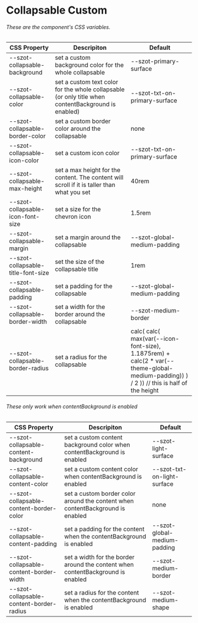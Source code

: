 

<Meta title="Components/Collapsable/Custom" />

# Collapsable Custom

###### These are the component's CSS variables.

| CSS Property                             | Descripiton                                                            | Default                       |
| ---------------------------------------- | ---------------------------------------------------------------------- | ----------------------------- |
| --szot-collapsable-background            | set a custom background color for the whole collapsable                | --szot-primary-surface        |
| --szot-collapsable-color                 | set a custom text color for the whole collapsable (or only title when contentBackground is enabled) | --szot-txt-on-primary-surface |
| --szot-collapsable-border-color          | set a custom border color around the collapsable                       | none                          |
| --szot-collapsable-icon-color            | set a custom icon color                                                | --szot-txt-on-primary-surface |
| --szot-collapsable-max-height            | set a max height for the content. The content will scroll if it is taller than what you set | 40rem    |
| --szot-collapsable-icon-font-size        | set a size for the chevron icon                                        | 1.5rem                        |
| --szot-collapsable-margin                | set a margin around the collapsable                                    | --szot-global-medium-padding  |
| --szot-collapsable-title-font-size       | set the size of the collapsable title                                  | 1rem                          |
| --szot-collapsable-padding               | set a padding for the collapsable                                      | --szot-global-medium-padding  |
| --szot-collapsable-border-width          | set a width for the border around the collapsable                      | --szot-medium-border          |
| --szot-collapsable-border-radius         | set a radius for the collapsable                                       | calc( calc( max(var(--icon-font-size), 1.1875rem) + calc(2 * var(--theme-global-medium-padding)) ) / 2 )) // this is half of the height |

###### These only work when contentBackground is enabled

| CSS Property                             | Descripiton                                                            | Default                       |
| ---------------------------------------- | ---------------------------------------------------------------------- | ----------------------------- |
| --szot-collapsable-content-background    | set a custom content background color when contentBackground is enabled| --szot-light-surface          |
| --szot-collapsable-content-color         | set a custom content color when contentBackground is enabled           | --szot-txt-on-light-surface   |
| --szot-collapsable-content-border-color  | set a custom border color around the content when contentBackground is enabled | none                  |
| --szot-collapsable-content-padding       | set a padding for the content when the contentBackground is enabled    | --szot-global-medium-padding  |
| --szot-collapsable-content-border-width  | set a width for the border around the content when contentBackground is enabled | --szot-medium-border |
| --szot-collapsable-content-border-radius | set a radius for the content when the contentBackground is enabled     | --szot-medium-shape           |
